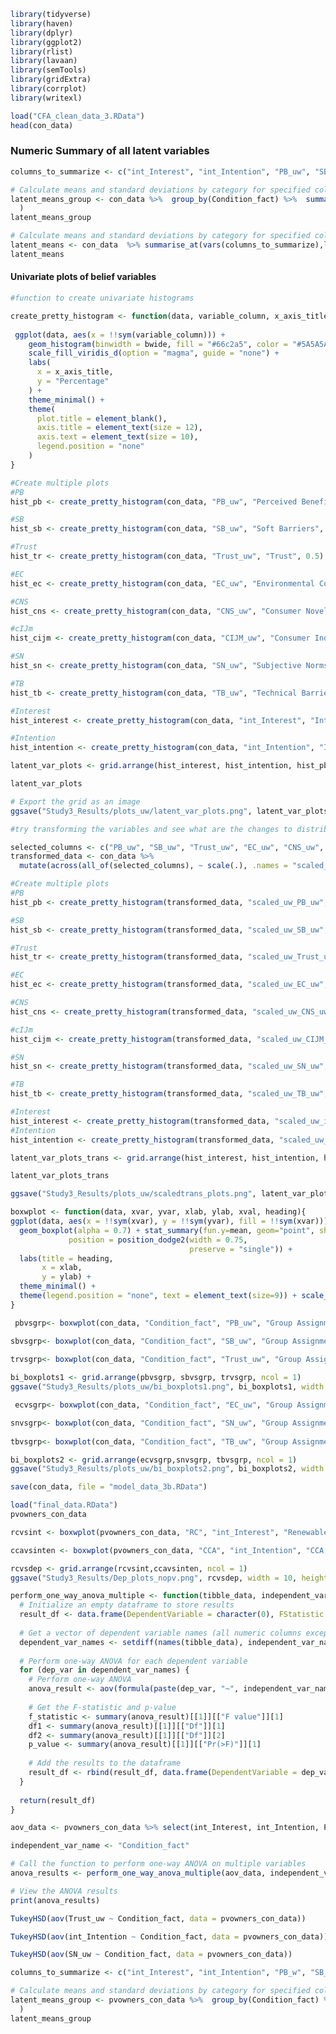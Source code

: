 ```{r results ='hide', warning=FALSE, message=FALSE}
library(tidyverse)
library(haven)
library(dplyr)
library(ggplot2)
library(rlist)
library(lavaan)
library(semTools)
library(gridExtra)
library(corrplot)
library(writexl)
```

```{r}
load("CFA_clean_data_3.RData")
head(con_data)
```

### Numeric Summary of all latent variables

```{r}
columns_to_summarize <- c("int_Interest", "int_Intention", "PB_uw", "SB_uw", "Trust_uw", "EC_uw", "CNS_uw", "CIJM_uw", "SN_uw", "TB_uw", "bill_fixed", "age", "ac_score")

# Calculate means and standard deviations by category for specified columns
latent_means_group <- con_data %>%  group_by(Condition_fact) %>%  summarise_at(vars(columns_to_summarize),list(Mean = ~ mean(., na.rm = TRUE), SD = ~ sd(., na.rm = TRUE))
  )
latent_means_group
```
```{r}
# Calculate means and standard deviations by category for specified columns
latent_means <- con_data  %>% summarise_at(vars(columns_to_summarize),list(Mean = ~ mean(., na.rm = TRUE), SD = ~ sd(., na.rm = TRUE)))
latent_means
```


#### Univariate plots of belief variables
```{r}
#function to create univariate histograms

create_pretty_histogram <- function(data, variable_column, x_axis_title, bwide) {
  
 ggplot(data, aes(x = !!sym(variable_column))) +
    geom_histogram(binwidth = bwide, fill = "#66c2a5", color = "#5A5A5A", bins = 10, alpha = 0.7,aes(y = (..count..)/sum(..count..) * 100)) +
    scale_fill_viridis_d(option = "magma", guide = "none") +
    labs(
      x = x_axis_title,
      y = "Percentage"
    ) +
    theme_minimal() +
    theme(
      plot.title = element_blank(), 
      axis.title = element_text(size = 12),
      axis.text = element_text(size = 10),
      legend.position = "none"
    )
}
```

```{r}
#Create multiple plots
#PB
hist_pb <- create_pretty_histogram(con_data, "PB_uw", "Perceived Benefits", 0.15)

#SB
hist_sb <- create_pretty_histogram(con_data, "SB_uw", "Soft Barriers", 0.15)

#Trust
hist_tr <- create_pretty_histogram(con_data, "Trust_uw", "Trust", 0.5)

#EC
hist_ec <- create_pretty_histogram(con_data, "EC_uw", "Environmental Concern", 0.15)

#CNS
hist_cns <- create_pretty_histogram(con_data, "CNS_uw", "Consumer Novelty Seeking", 0.15)

#cIJm
hist_cijm <- create_pretty_histogram(con_data, "CIJM_uw", "Consumer Independent Judgement Making", 0.15)

#SN
hist_sn <- create_pretty_histogram(con_data, "SN_uw", "Subjective Norms", 0.15)

#TB
hist_tb <- create_pretty_histogram(con_data, "TB_uw", "Technical Barriers", 0.5)

#Interest
hist_interest <- create_pretty_histogram(con_data, "int_Interest", "Interest", 1.0)

#Intention
hist_intention <- create_pretty_histogram(con_data, "int_Intention", "Intention", 1.0)

latent_var_plots <- grid.arrange(hist_interest, hist_intention, hist_pb, hist_sb, hist_tr, hist_ec, hist_cns, hist_cijm, hist_sn, hist_tb, ncol = 3)

latent_var_plots
```

```{r}
# Export the grid as an image
ggsave("Study3_Results/plots_uw/latent_var_plots.png", latent_var_plots, width = 10, height = 6, units = "in")
```

```{r}
#try transforming the variables and see what are the changes to distribution

selected_columns <- c("PB_uw", "SB_uw", "Trust_uw", "EC_uw", "CNS_uw", "CIJM_uw", "SN_uw", "int_Interest", "int_Intention", "SN_uw", "TB_uw","bill_fixed", "age")
transformed_data <- con_data %>%
  mutate(across(all_of(selected_columns), ~ scale(.), .names = "scaled_uw_{.col}"))

```


```{r}
#Create multiple plots
#PB
hist_pb <- create_pretty_histogram(transformed_data, "scaled_uw_PB_uw", "Percieved Benefits", 0.15)

#SB
hist_sb <- create_pretty_histogram(transformed_data, "scaled_uw_SB_uw", "Soft Barriers", 0.15)

#Trust
hist_tr <- create_pretty_histogram(transformed_data, "scaled_uw_Trust_uw", "Trust", 0.15)

#EC
hist_ec <- create_pretty_histogram(transformed_data, "scaled_uw_EC_uw", "Environmental Concern", 0.15)

#CNS
hist_cns <- create_pretty_histogram(transformed_data, "scaled_uw_CNS_uw", "Consumer Novelty Seeking", 0.15)

#cIJm
hist_cijm <- create_pretty_histogram(transformed_data, "scaled_uw_CIJM_uw", "Consumer Independent Judgement Making", 0.15)

#SN
hist_sn <- create_pretty_histogram(transformed_data, "scaled_uw_SN_uw", "Subjective Norms", 0.15)

#TB
hist_tb <- create_pretty_histogram(transformed_data, "scaled_uw_TB_uw", "Technical Barriers", 0.15)

#Interest
hist_interest <- create_pretty_histogram(transformed_data, "scaled_uw_int_Interest", "Interest", 0.3)
#Intention
hist_intention <- create_pretty_histogram(transformed_data, "scaled_uw_int_Intention", "Intention", 0.3)

latent_var_plots_trans <- grid.arrange(hist_interest, hist_intention, hist_pb, hist_sb,hist_tr, hist_ec, hist_cns, hist_cijm, hist_sn, hist_tb, ncol = 3)

latent_var_plots_trans
```
```{r}
ggsave("Study3_Results/plots_uw/scaledtrans_plots.png", latent_var_plots_trans, width = 10, height = 6, units = "in")
```

```{r}
boxwplot <- function(data, xvar, yvar, xlab, ylab, xval, heading){
ggplot(data, aes(x = !!sym(xvar), y = !!sym(yvar), fill = !!sym(xvar))) +
  geom_boxplot(alpha = 0.7) + stat_summary(fun.y=mean, geom="point", shape=20, size=3, color="dark red",
             position = position_dodge2(width = 0.75,   
                                        preserve = "single")) +
  labs(title = heading,
       x = xlab,
       y = ylab) +
  theme_minimal() +
  theme(legend.position = "none", text = element_text(size=9)) + scale_x_discrete(labels=xval)
}
```

```{r}
 pbvsgrp<- boxwplot(con_data, "Condition_fact", "PB_uw", "Group Assignment", "Perceived Benefits", c('No Message', 'CCA only', '30% green (No CCA)', '60% green (No CCA)','100% green (No CCA)','CCA 30% green', 'CCA 60% green', 'CCA 100% green'), "Independent Variable Variation by Group Assignment")

sbvsgrp<- boxwplot(con_data, "Condition_fact", "SB_uw", "Group Assignment", "Soft Barriers",c('No Message', 'CCA only', '30% green (No CCA)', '60% green (No CCA)','100% green (No CCA)','CCA 30% green', 'CCA 60% green', 'CCA 100% green'), " ")
 
trvsgrp<- boxwplot(con_data, "Condition_fact", "Trust_uw", "Group Assignment", "Trust in Utility", c('No Message', 'CCA only', '30% green (No CCA)', '60% green (No CCA)','100% green (No CCA)','CCA 30% green', 'CCA 60% green', 'CCA 100% green'), " ")

bi_boxplots1 <- grid.arrange(pbvsgrp, sbvsgrp, trvsgrp, ncol = 1)
ggsave("Study3_Results/plots_uw/bi_boxplots1.png", bi_boxplots1, width = 10, height = 6, units = "in")
```

```{r}
 ecvsgrp<- boxwplot(con_data, "Condition_fact", "EC_uw", "Group Assignment", "Environmental Concern", c('No Message', 'CCA only', '30% green (No CCA)', '60% green (No CCA)','100% green (No CCA)','CCA 30% green', 'CCA 60% green', 'CCA 100% green'), "Independent Variable Variation by Group Assignment")

snvsgrp<- boxwplot(con_data, "Condition_fact", "SN_uw", "Group Assignment", "Subjective Norms",c('No Message', 'CCA only', '30% green (No CCA)', '60% green (No CCA)','100% green (No CCA)','CCA 30% green', 'CCA 60% green', 'CCA 100% green'), " ")
 
tbvsgrp<- boxwplot(con_data, "Condition_fact", "TB_uw", "Group Assignment", "Technical Barriers", c('No Message', 'CCA only', '30% green (No CCA)', '60% green (No CCA)','100% green (No CCA)','CCA 30% green', 'CCA 60% green', 'CCA 100% green'), " ")

bi_boxplots2 <- grid.arrange(ecvsgrp,snvsgrp, tbvsgrp, ncol = 1)
ggsave("Study3_Results/plots_uw/bi_boxplots2.png", bi_boxplots2, width = 10, height = 6, units = "in")
```



```{r}
save(con_data, file = "model_data_3b.RData")
```




```{r}
load("final_data.RData")
pvowners_con_data
```
```{r}
rcvsint <- boxwplot(pvowners_con_data, "RC", "int_Interest", "Renewable Content", "Interest",c('No Info', '30% green', '60% green', '100%'), "Interest by Renewable Content")

ccavsinten <- boxwplot(pvowners_con_data, "CCA", "int_Intention", "CCA Context", "Intention", c("Yes", "No"), "Intention by CCA Context")

rcvsdep <- grid.arrange(rcvsint,ccavsinten, ncol = 1)
ggsave("Study3_Results/Dep_plots_nopv.png", rcvsdep, width = 10, height = 6, units = "in")
```

```{r}
perform_one_way_anova_multiple <- function(tibble_data, independent_var_name) {
  # Initialize an empty dataframe to store results
  result_df <- data.frame(DependentVariable = character(0), FStatistic = numeric(0), PValue = numeric(0))
  
  # Get a vector of dependent variable names (all numeric columns except the independent variable)
  dependent_var_names <- setdiff(names(tibble_data), independent_var_name)
  
  # Perform one-way ANOVA for each dependent variable
  for (dep_var in dependent_var_names) {
    # Perform one-way ANOVA
    anova_result <- aov(formula(paste(dep_var, "~", independent_var_name)), data = tibble_data)
    
    # Get the F-statistic and p-value
    f_statistic <- summary(anova_result)[[1]][["F value"]][1]
    df1 <- summary(anova_result)[[1]][["Df"]][1]
    df2 <- summary(anova_result)[[1]][["Df"]][2]
    p_value <- summary(anova_result)[[1]][["Pr(>F)"]][1]
    
    # Add the results to the dataframe
    result_df <- rbind(result_df, data.frame(DependentVariable = dep_var, FStatistic = f_statistic, DegreesOfFreedom1 = df1, DegreesOfFreedom2 = df2, PValue = p_value))
  }
  
  return(result_df)
}

```

```{r}
aov_data <- pvowners_con_data %>% select(int_Interest, int_Intention, PB_uw,SB_uw,Trust_uw,EC_uw,CNS_uw,CIJM_uw,SN_uw,TB_uw,Condition_fact, attentive, bill_fixed, White, age, col_edu, inc_int, liberal, democrat, Female, CCA_aware_bin, home_bin, pv_ads_bin)

independent_var_name <- "Condition_fact"

# Call the function to perform one-way ANOVA on multiple variables
anova_results <- perform_one_way_anova_multiple(aov_data, independent_var_name)

# View the ANOVA results
print(anova_results)
```

```{r}
TukeyHSD(aov(Trust_uw ~ Condition_fact, data = pvowners_con_data))
```

```{r}
TukeyHSD(aov(int_Intention ~ Condition_fact, data = pvowners_con_data))
```

```{r}
TukeyHSD(aov(SN_uw ~ Condition_fact, data = pvowners_con_data))
```
```{r}
columns_to_summarize <- c("int_Interest", "int_Intention", "PB_w", "SB_w", "Trust_w", "EC_w", "CNS_w", "CIJM_w", "SN_w", "TB_w", "bill_fixed", "age", "ac_score")

# Calculate means and standard deviations by category for specified columns
latent_means_group <- pvowners_con_data %>%  group_by(Condition_fact) %>%  summarise_at(vars(columns_to_summarize),list(Mean = ~ mean(., na.rm = TRUE), SD = ~ sd(., na.rm = TRUE))
  )
latent_means_group
```
